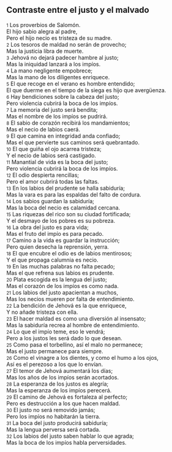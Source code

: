 == Contraste entre el justo y el malvado ==

{{anchor|1}} <small>1</small> Los proverbios de Salomón.<br>
El hijo sabio alegra al padre,<br>
Pero el hijo necio es tristeza de su madre.<br>
{{anchor|2}} <small>2</small> Los tesoros de maldad no serán de provecho;<br>
Mas la justicia libra de muerte.<br>
{{anchor|3}} <small>3</small> Jehová no dejará padecer hambre al justo;<br>
Mas la iniquidad lanzará a los impíos.<br>
{{anchor|4}} <small>4</small> La mano negligente empobrece;<br>
Mas la mano de los diligentes enriquece.<br>
{{anchor|5}} <small>5</small> El que recoge en el verano es hombre entendido;<br>
El que duerme en el tiempo de la siega es hijo que avergüenza.<br>
{{anchor|6}} <small>6</small> Hay bendiciones sobre la cabeza del justo;<br>
Pero violencia cubrirá la boca de los impíos.<br>
{{anchor|7}} <small>7</small> La memoria del justo será bendita;<br>
Mas el nombre de los impíos se pudrirá.<br>
{{anchor|8}} <small>8</small> El sabio de corazón recibirá los mandamientos;<br>
Mas el necio de labios caerá.<br>
{{anchor|9}} <small>9</small> El que camina en integridad anda confiado;<br>
Mas el que pervierte sus caminos será quebrantado.<br>
{{anchor|10}} <small>10</small> El que guiña el ojo acarrea tristeza;<br>
Y el necio de labios será castigado.<br>
{{anchor|11}} <small>11</small> Manantial de vida es la boca del justo;<br>
Pero violencia cubrirá la boca de los impíos.<br>
{{anchor|12}} <small>12</small> El odio despierta rencillas;<br>
Pero el amor cubrirá todas las faltas.<br>
{{anchor|13}} <small>13</small> En los labios del prudente se halla sabiduría;<br>
Mas la vara es para las espaldas del falto de cordura.<br>
{{anchor|14}} <small>14</small> Los sabios guardan la sabiduría;<br>
Mas la boca del necio es calamidad cercana.<br>
{{anchor|15}} <small>15</small> Las riquezas del rico son su ciudad fortificada;<br>
Y el desmayo de los pobres es su pobreza.<br>
{{anchor|16}} <small>16</small> La obra del justo es para vida;<br>
Mas el fruto del impío es para pecado.<br>
{{anchor|17}} <small>17</small> Camino a la vida es guardar la instrucción;<br>
Pero quien desecha la reprensión, yerra.<br>
{{anchor|18}} <small>18</small> El que encubre el odio es de labios mentirosos;<br>
Y el que propaga calumnia es necio.<br>
{{anchor|19}} <small>19</small> En las muchas palabras no falta pecado;<br>
Mas el que refrena sus labios es prudente.<br>
{{anchor|20}} <small>20</small> Plata escogida es la lengua del justo;<br>
Mas el corazón de los impíos es como nada.<br>
{{anchor|21}} <small>21</small> Los labios del justo apacientan a muchos,<br>
Mas los necios mueren por falta de entendimiento.<br>
{{anchor|22}} <small>22</small> La bendición de Jehová es la que enriquece,<br>
Y no añade tristeza con ella.<br>
{{anchor|23}} <small>23</small> El hacer maldad es como una diversión al insensato;<br>
Mas la sabiduría recrea al hombre de entendimiento.<br>
{{anchor|24}} <small>24</small> Lo que el impío teme, eso le vendrá;<br>
Pero a los justos les será dado lo que desean.<br>
{{anchor|25}} <small>25</small> Como pasa el torbellino, así el malo no permanece;<br>
Mas el justo permanece para siempre.<br>
{{anchor|26}} <small>26</small> Como el vinagre a los dientes, y como el humo a los ojos,<br>
Así es el perezoso a los que lo envían.<br>
{{anchor|27}} <small>27</small> El temor de Jehová aumentará los días;<br>
Mas los años de los impíos serán acortados.<br>
{{anchor|28}} <small>28</small> La esperanza de los justos es alegría;<br>
Mas la esperanza de los impíos perecerá.<br>
{{anchor|29}} <small>29</small> El camino de Jehová es fortaleza al perfecto;<br>
Pero es destrucción a los que hacen maldad.<br>
{{anchor|30}} <small>30</small> El justo no será removido jamás;<br>
Pero los impíos no habitarán la tierra.<br>
{{anchor|31}} <small>31</small> La boca del justo producirá sabiduría;<br>
Mas la lengua perversa será cortada.<br>
{{anchor|32}} <small>32</small> Los labios del justo saben hablar lo que agrada;<br>
Mas la boca de los impíos habla perversidades.<br>
